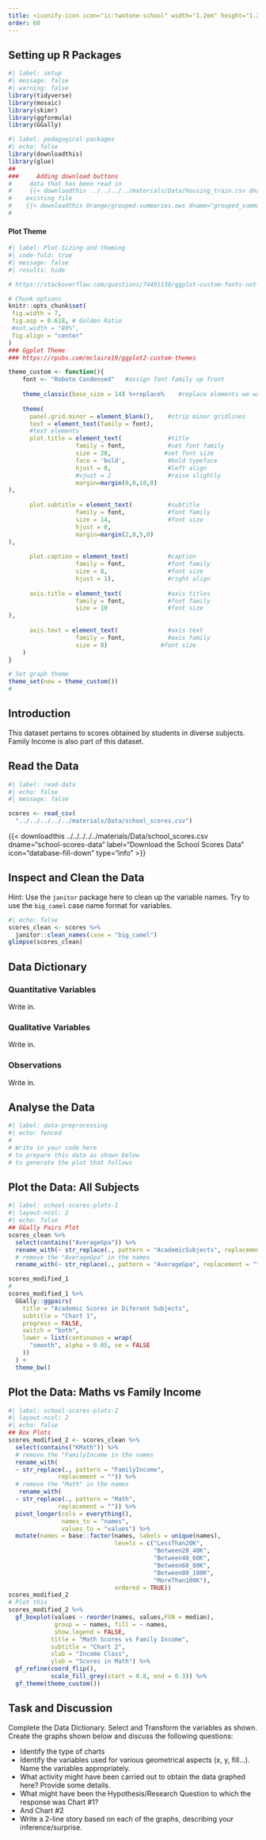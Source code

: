 ```yaml
---
title: <iconify-icon icon="ic:twotone-school" width="1.2em" height="1.2em"></iconify-icon> School Scores
order: 60
---
```


## Setting up R Packages

```r
#| label: setup
#| message: false
#| warning: false
library(tidyverse)
library(mosaic)
library(skimr)
library(ggformula)
library(GGally)
```


```r
#| label: pedagogical-packages
#| echo: false
library(downloadthis)
library(glue)
##
###     Adding download buttons
#     data that has been read in
#     {{< downloadthis ../../../../materials/Data/housing_train.csv dname="house_prices" label="Download the House Prices Dataset" icon="database-fill-down" type="info" >}}
#    existing file
#    {{< downloadthis Orange/grouped-summaries.ows dname="grouped_summaries" label="Download the Orange Workflow" icon="database-fill-down" type="info" >}} 
#    
```


#### Plot Theme
```r
#| label: Plot-Sizing-and-theming
#| code-fold: true
#| message: false
#| results: hide

# https://stackoverflow.com/questions/74491138/ggplot-custom-fonts-not-working-in-quarto

# Chunk options
knitr::opts_chunk$set(
 fig.width = 7,
 fig.asp = 0.618, # Golden Ratio
 #out.width = "80%",
 fig.align = "center"
)
### Ggplot Theme
### https://rpubs.com/mclaire19/ggplot2-custom-themes

theme_custom <- function(){ 
    font <- "Roboto Condensed"   #assign font family up front
    
    theme_classic(base_size = 14) %+replace%    #replace elements we want to change
    
    theme(
      panel.grid.minor = element_blank(),    #strip minor gridlines
      text = element_text(family = font),
      #text elements
      plot.title = element_text(             #title
                   family = font,            #set font family
                   size = 20,               #set font size
                   face = 'bold',            #bold typeface
                   hjust = 0,                #left align
                   #vjust = 2                #raise slightly
                   margin=margin(0,0,10,0)
),               
      
      plot.subtitle = element_text(          #subtitle
                   family = font,            #font family
                   size = 14,                #font size
                   hjust = 0,
                   margin=margin(2,0,5,0)
),               
      
      plot.caption = element_text(           #caption
                   family = font,            #font family
                   size = 8,                 #font size
                   hjust = 1),               #right align
      
      axis.title = element_text(             #axis titles
                   family = font,            #font family
                   size = 10                 #font size
),
      
      axis.text = element_text(              #axis text
                   family = font,            #axis family
                   size = 8)               #font size
    )
}

# Set graph theme
theme_set(new = theme_custom())
#
```

## Introduction

This dataset pertains to scores obtained by students in diverse subjects. Family Income is also part of this dataset. 

## Read the Data

```r
#| label: read-data
#| echo: false
#| message: false

scores <- read_csv(
  "../../../../../materials/Data/school_scores.csv")

```

{{< downloadthis ../../../../../materials/Data/school_scores.csv dname="school-scores-data" label="Download the School Scores Data" icon="database-fill-down" type="info" >}} 

## Inspect and Clean the Data

Hint: Use the `janitor` package here to clean up the variable names. Try to use the `big_camel` case name format for variables.

```r
#| echo: false
scores_clean <- scores %>% 
  janitor::clean_names(case = "big_camel")
glimpse(scores_clean)

```

## Data Dictionary
::: callout-note
### Quantitative Variables
Write in.

:::

::: callout-note
### Qualitative Variables
Write in.

:::

::: callout-note
### Observations
Write in.

:::

## Analyse the Data

```r
#| label: data-preprocessing
#| echo: fenced
#
# Write in your code here 
# to prepare this data as shown below  
# to generate the plot that follows

```

## Plot the Data: All Subjects
```r
#| label: school-scores-plots-1
#| layout-ncol: 2
#| echo: false
## GGally Pairs Plot
scores_clean %>%
  select(contains("AverageGpa")) %>%
  rename_with(~ str_replace(., pattern = "AcademicSubjects", replacement = "")) %>%
  # remove the "AverageGpa" in the names
  rename_with(~ str_replace(., pattern = "AverageGpa", replacement = "")) -> scores_modified_1

scores_modified_1
#
scores_modified_1 %>%
  GGally::ggpairs(
    title = "Academic Scores in Diferent Subjects",
    subtitle = "Chart 1",
    progress = FALSE,
    switch = "both",
    lower = list(continuous = wrap(
      "smooth", alpha = 0.05, se = FALSE
    ))
  ) +
  theme_bw()

```

## Plot the Data: Maths vs Family Income
```r
#| label: school-scores-plots-2
#| layout-ncol: 2
#| echo: false
## Box Plots
scores_modified_2 <- scores_clean %>% 
  select(contains("KMath")) %>% 
  # remove the "FamilyIncome in the names
  rename_with(
  ~ str_replace(., pattern = "FamilyIncome",
              replacement = "")) %>% 
  # remove the "Math" in the names
   rename_with(
  ~ str_replace(., pattern = "Math",
              replacement = "")) %>%   
  pivot_longer(cols = everything(), 
               names_to = "names", 
               values_to = "values") %>% 
  mutate(names = base::factor(names, labels = unique(names),
                              levels = c("LessThan20K", 
                                         "Between20_40K",
                                         "Between40_60K",
                                         "Between60_80K",
                                         "Between80_100K",
                                         "MoreThan100K"),
                              ordered = TRUE)) 
scores_modified_2
# Plot this
scores_modified_2 %>% 
  gf_boxplot(values ~ reorder(names, values,FUN = median), 
             group = ~ names, fill = ~ names, 
             show.legend = FALSE,
            title = "Math Scores vs Family Income",
            subtitle = "Chart 2",
            xlab = "Income Class",
            ylab = "Scores in Math") %>% 
  gf_refine(coord_flip(), 
            scale_fill_grey(start = 0.8, end = 0.3)) %>% 
  gf_theme(theme_custom())

```

## Task and Discussion

Complete the Data Dictionary.
Select and Transform the variables as shown.
Create the graphs shown below and discuss the following questions:


-   Identify the type of charts
-   Identify the variables used for various geometrical aspects (x, y,
    fill...). Name the variables appropriately.
-   What activity might have been carried out to obtain the data graphed
    here? Provide some details.
-   What might have been the Hypothesis/Research Question to which the response was Chart #1?
- And Chart #2
- Write a 2-line story based on each of the graphs, describing your inference/surprise.

    

